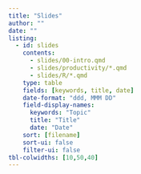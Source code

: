 ```yaml
---
title: "Slides"
author: ""
date: ""
listing:
  - id: slides
    contents:
      - slides/00-intro.qmd
      - slides/productivity/*.qmd
      - slides/R/*.qmd
    type: table
    fields: [keywords, title, date]
    date-format: "ddd, MMM DD"
    field-display-names:
      keywords: "Topic"
      title: "Title"
      date: "Date"
    sort: [filename]
    sort-ui: false
    filter-ui: false
tbl-colwidths: [10,50,40]
---
```


::: {#slides}
:::

